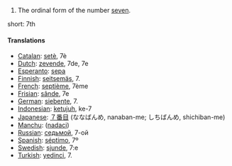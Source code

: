 # The ordinal form of the number [[seven]].

short: 7th

====Translations====

*[[Catalan]]: [[setè]], 7è
*[[Dutch]]: [[zevende]], 7de, 7e
*[[Esperanto]]: [[sepa]]
*[[Finnish]]: [[seitsemäs]], 7.
*[[French]]: [[septième]], 7ème
*[[Frisian]]: [[sânde]], 7e
*[[German]]: [[siebente]], 7.
*[[Indonesian]]: [[ketujuh]], ke-7
*[[Japanese]]: [[７番目]] (ななばんめ, nanaban-me; しちばんめ, shichiban-me)
*[[Manchu]]: ([[nadaci]])
*[[Russian]]: [[седьмой]], 7-ой
*[[Spanish]]: [[séptimo]], 7º
*[[Swedish]]: [[sjunde]], 7:e
*[[Turkish]]: [[yedinci]], 7.